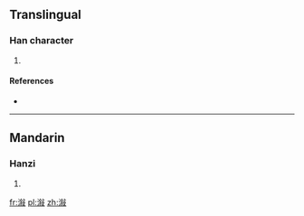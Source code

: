 ==Translingual==

===Han character===
{{Han char|rn=85|rad=水|as=11|sn=14|four=|canj=水人木水 (EODE)}}

# {{defn|Han|sort=水11}}

====References====
* {{Han ref|kx=0648.281|hdz=31725.101|uh=6F4A|ud=28490}}

----

==Mandarin==

===Hanzi===
{{cmn-hanzi|pin=[[xù]] ([[xu4]])|wg=hsü<sup>4</sup>}}

# {{defn|lang=cmn|sort=水11}}

[[fr:潊]]
[[pl:潊]]
[[zh:潊]]